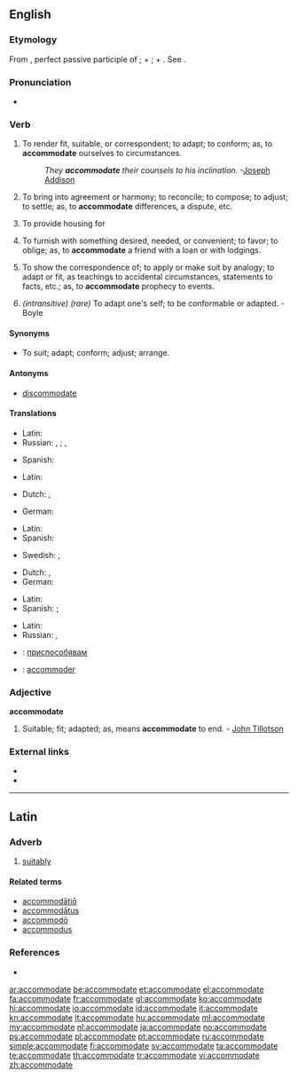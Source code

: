 ==English==

===Etymology===
From {{etyl|la}} {{term|accommodatus|accomodātus|lang=la}}, perfect passive participle of {{term|accommodo|accomodō|lang=la}}; {{term|ad|lang=la}} + {{term|commodo|commodō|make fit, help|lang=la}}; {{term|com|lang=la}} + {{term|modus||measure, proportion|lang=la}}. See {{term|mode}}.

===Pronunciation===
* {{audio|en-us-accommodate.ogg|Audio (US)}}

===Verb===
{{en-verb|accommodat|ing}}

# {{transitive}} To render fit, suitable, or correspondent; to adapt; to conform; as, to '''accommodate''' ourselves to circumstances.
#: ''They '''accommodate''' their counsels to his inclination.''  -[[w:Joseph Addison|Joseph Addison]]
# {{transitive}} To bring into agreement or harmony; to reconcile; to compose; to adjust; to settle; as, to '''accommodate''' differences, a dispute, etc.
# {{transitive}} To provide housing for
# {{transitive}} To furnish with something desired, needed, or convenient; to favor; to oblige; as, to '''accommodate''' a friend with a loan or with lodgings.
# {{transitive}} To show the correspondence of; to apply or make suit by analogy; to adapt or fit, as teachings to accidental circumstances, statements to facts, etc.; as, to '''accommodate''' prophecy to events.
# ''(intransitive) (rare)'' To adapt one's self; to be conformable or adapted.  - Boyle

====Synonyms====
* To suit; adapt; conform; adjust; arrange.

====Antonyms====
* {{qualifier|obsolete}} [[discommodate]]

====Translations====
{{trans-top|to render fit or suitable}}
* Latin: {{t|la|excipio}}
* Russian: {{t|ru|приспосабливать|sc=Cyrl|tr=prisposáblivat'}} {{impf}}, {{t|ru|приспособить|sc=Cyrl|tr=prisposóbit'}} {{pf.}}; {{t|ru|подгонять|sc=Cyrl|tr=podgonját'}} {{impf}}, {{t|ru|подогнать|sc=Cyrl|tr=podognát'}} {{pf.}}
{{trans-mid}}
* Spanish: {{t|es|acomodar}}
{{trans-bottom}}
{{trans-top|to bring into agreement}}
* Latin: {{t|la|excipio}}
{{trans-mid}}
{{trans-bottom}}
{{trans-top|to provide housing for}}
* Dutch: {{t|nl|onderbrengen}}, {{t|nl|herbergen}}
{{trans-mid}}
* German: {{t|de|unterbringen}}
{{trans-bottom}}
{{trans-top|to furnish with something desired}}
* Latin: {{t|la|excipio}}
* Spanish: {{t|es|satisfacer}}
{{trans-mid}}
* Swedish: {{t|sv|förse}}, {{t|sv|tillgodose}}
{{trans-bottom}}
{{trans-top|to adapt to fit}}
* Dutch: {{t|nl|aanpassen}}, {{t|nl|accommoderen}}
* German: {{t|de|anpassen}}
{{trans-mid}}
* Latin: {{t|la|excipio}}
* Spanish: {{t|es|acomodar}}; {{t|es|adaptar}}
{{trans-bottom}}
{{trans-top|to adapt one's self}}
* Latin: {{t|la|excipio}}
* Russian: {{t|ru|приспосабливаться|sc=Cyrl|tr=prisposáblivat'sja}} {{impf}}, {{t|ru|приспособиться|sc=Cyrl|tr=prisposóbit'sja}} {{pf.}}
{{trans-mid}}
{{trans-bottom}}
{{checktrans-top}}
* {{ttbc|bg}}: [[приспособявам]]
* {{ttbc|fr}}: [[accommoder]]
{{trans-mid}}
{{trans-bottom}}

===Adjective===
'''accommodate'''

# {{archaic}} Suitable; fit; adapted; as, means '''accommodate''' to end.  - [[w:John Tillotson|John Tillotson]]

===External links===
* {{R:OneLook}}
* {{R:Webster 1913}}
{{Webster 1913}}

----

==Latin==

===Adverb===
{{la-adv|accommodat|accommodāt|e}}

# [[suitably]]

====Related terms====
* [[accommodatio|accommodātiō]]
* [[accommodatus|accommodātus]]
* [[accommodo|accommodō]]
* [[accommodus]]

===References===
* {{R:L&S}}

[[ar:accommodate]]
[[be:accommodate]]
[[et:accommodate]]
[[el:accommodate]]
[[fa:accommodate]]
[[fr:accommodate]]
[[gl:accommodate]]
[[ko:accommodate]]
[[hi:accommodate]]
[[io:accommodate]]
[[id:accommodate]]
[[it:accommodate]]
[[kn:accommodate]]
[[lt:accommodate]]
[[hu:accommodate]]
[[ml:accommodate]]
[[my:accommodate]]
[[nl:accommodate]]
[[ja:accommodate]]
[[no:accommodate]]
[[ps:accommodate]]
[[pl:accommodate]]
[[pt:accommodate]]
[[ru:accommodate]]
[[simple:accommodate]]
[[fi:accommodate]]
[[sv:accommodate]]
[[ta:accommodate]]
[[te:accommodate]]
[[th:accommodate]]
[[tr:accommodate]]
[[vi:accommodate]]
[[zh:accommodate]]